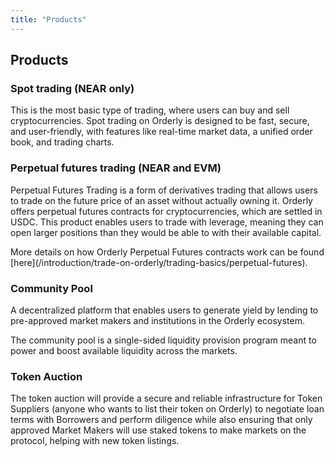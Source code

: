 ```yaml
---
title: "Products"
---
```


## Products

### Spot trading (NEAR only)

This is the most basic type of trading, where users can buy and sell cryptocurrencies. Spot trading on Orderly is designed to be fast, secure, and user-friendly, with features like real-time market data, a unified order book, and trading charts.

### Perpetual futures trading (NEAR and EVM)

Perpetual Futures Trading is a form of derivatives trading that allows users to trade on the future price of an asset without actually owning it. Orderly offers perpetual futures contracts for cryptocurrencies, which are settled in USDC. This product enables users to trade with leverage, meaning they can open larger positions than they would be able to with their available capital.

<Note>
    More details on how Orderly Perpetual Futures contracts work can be found [here](/introduction/trade-on-orderly/trading-basics/perpetual-futures).
</Note>

### Community Pool

A decentralized platform that enables users to generate yield by lending to pre-approved market makers and institutions in the Orderly ecosystem.

The community pool is a single-sided liquidity provision program meant to power and boost available liquidity across the markets.

### Token Auction

The token auction will provide a secure and reliable infrastructure for Token Suppliers (anyone who wants to list their token on Orderly) to negotiate loan terms with Borrowers and perform diligence while also ensuring that only approved Market Makers will use staked tokens to make markets on the protocol, helping with new token listings.
